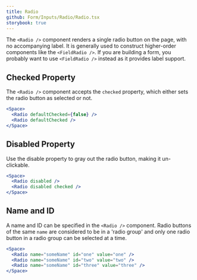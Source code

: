 ```yaml
---
title: Radio
github: Form/Inputs/Radio/Radio.tsx
storybook: true
---
```


The `<Radio />` component renders a single radio button on the page, with no accompanying label. It is generally used to construct higher-order components like the `<FieldRadio />`. If you are building a form, you probably want to use `<FieldRadio />` instead as it provides label support.

## Checked Property

The `<Radio />` component accepts the `checked` property, which either sets the radio button as selected or not.

```jsx
<Space>
  <Radio defaultChecked={false} />
  <Radio defaultChecked />
</Space>
```

## Disabled Property

Use the disable property to gray out the radio button, making it un-clickable.

```jsx
<Space>
  <Radio disabled />
  <Radio disabled checked />
</Space>
```

## Name and ID

A name and ID can be specified in the `<Radio />` component. Radio buttons of the same `name` are considered to be in a 'radio group' and only one radio button in a radio group can be selected at a time.

```jsx
<Space>
  <Radio name="someName" id="one" value="one" />
  <Radio name="someName" id="two" value="two" />
  <Radio name="someName" id="three" value="three" />
</Space>
```
